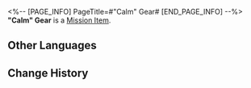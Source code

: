 <%-- [PAGE_INFO]
PageTitle=#"Calm" Gear#
[END_PAGE_INFO] --%>
{{Item Infobox
|id          = 140406
|image       = Item Calm Gear.png
|type        = Mission Item
|invCategory = Missions
|rarity      = 3
|effect      = 
|description = A manifestation of the emotion "Calm" in the Dreamscape. It can be used to repair people's Emo Dial and recover their lost emotions or memories.
}}
'''"Calm" Gear''' is a [[Mission Item]].

==Other Languages==
{{Other Languages
|en   = "Calm" Gear
|zhs  = 「镇静」齿轮
|zht  = 「鎮靜」齒輪
|ja   = 「平常心」の歯車
|ko   = 「평온」 톱니바퀴
|es   = Engranaje de la calma
|fr   = Engrenage de «&nbsp;calme&nbsp;»
|ru   = Шестерня «Покой»
|th   = ฟันเฟือง "สงบนิ่ง"
|vi   = Bánh Răng Điềm Tĩnh
|de   = Ruhe-Zahnrad
|id   = Gir "Ketenangan"
|pt   = Engrenagem "Tranquila"
}}

==Change History==
{{Change History|2.0}}